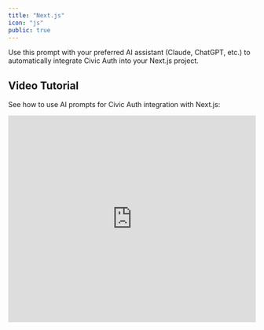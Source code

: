 ```yaml
---
title: "Next.js"
icon: "js"
public: true
---
```



Use this prompt with your preferred AI assistant (Claude, ChatGPT, etc.) to automatically integrate Civic Auth into your Next.js project.

## Video Tutorial

See how to use AI prompts for Civic Auth integration with Next.js:

<iframe width="100%" height="420" src="https://www.youtube.com/embed/ghb-gPSmS4I" title="How to use AI prompts for Civic Auth integration with Next.js" frameborder="0" allow="accelerometer; autoplay; clipboard-write; encrypted-media; gyroscope; picture-in-picture; web-share" referrerpolicy="strict-origin-when-cross-origin" allowfullscreen />

<HowToUseBasic />

## Integration Prompt

<NextjsPrompt />

<Web3UpsellNote />

<Note>
  **Need help?** If you encounter any issues during the LLM-assisted integration, you can always fall back to the [manual integration guide](/integration/nextjs).
</Note>

## What the AI Assistant Will Do

When you use this prompt, the AI assistant will:

1. **Fetch the documentation** using curl from the official Civic Auth docs
2. **Analyze your project** structure and requirements
3. **Install dependencies** and configure your Next.js app
4. **Set up authentication** with proper middleware and routes
5. **Implement frontend components** for login/logout functionality
6. **Handle edge cases** like existing auth systems or custom configurations

<SupportedAiAssistants />

<AiAssistantRequirements />
 
